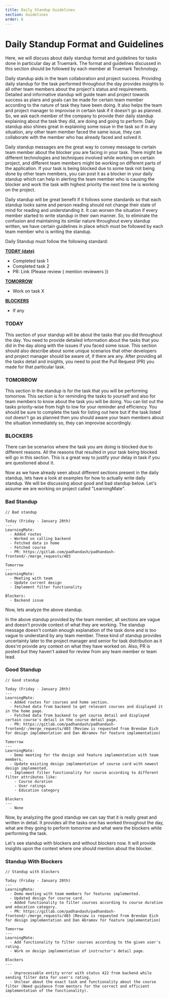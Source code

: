 ```yaml
---
title: Daily Standup Guidelines
section: Guidelines
order: 6
---
```


# Daily Standup Format and Guidelines

Here, we will discuss about daily standup format and guidelines for tasks done in particular day at Truemark. The format and guidelines discussed in this section should be followed by each member at Truemark Technology.

Daily standup aids in the team collaboration and project success. Providing daily standup for the task performed throughout the day provides insights to all other team members about the project's status and requirements. Detailed and informative standup will guide team and project towards success as plans and goals can be made for certain team member according to the nature of task they have been doing. It also helps the team and project manager to improvise in certain task if it doesn't go as planned. So, we ask each member of the company to provide their daily standup explaining about the task they did, are doing and going to perform. Daily standup also shines great in explaining some issue in the task so if in any situation, any other team member faced the same issue, they can collaborate with the member who has already faced and solved it.

Daily standup messages are the great way to convey message to certain team member about the blocker you are facing in your task. There might be different technologies and techniques involved while working on certain project, and different team members might be working on different parts of the application. If your task is being blocked due to some task not being done by other team members, you can post it as a blocker in your daily standup which can help in alerting the team member who is causing the blocker and work the task with highest priority the next time he is working on the project.

Daily standup will be great benefit if it follows some standards so that each standup looks same and person reading should not change their state of mind for reading and understanding it. It can worsen the situation if every member started to write standup in their own manner. So, to eliminate the confusion and maintaining its similar nature throughout every standup written, we have certain guidelines in place which must be followed by each team member who is writing the standup.

Daily Standup must follow the following standard:

[**TODAY (date)**](/docs/guidelines/daily-standup#today)

- Completed task 1
- Completed task 2
- PR: Link (Please review { mention reviewers })

[**TOMORROW**](/docs/guidelines/daily-standup#tomorrow)

- Work on task X

[**BLOCKERS**](/docs/guidelines/daily-standup#blockers)

- If any

### TODAY

This section of your standup will be about the tasks that you did throughout the day. You need to provide detailed information about the tasks that you did in the day along with the issues if you faced some issue. This section should also describe about some unique scenarios that other developers and project manager should be aware of, if there are any. After providing all the tasks detail and insights, you need to post the Pull Request (PR) you made for that particular task.

### TOMORROW

This section in the standup is for the task that you will be performing tomorrow. This section is for reminding the tasks to yourself and also for team members to know about the task you will be doing. You can list out the tasks priority-wise from high to low for your reminder and efficiency. You should be sure to complete the task for listing out here but if the task listed out doesn't go as planned then you should aware your team members about the situation immediately so, they can improvise accordingly.

### BLOCKERS

There can be scenarios where the task you are doing is blocked due to different reasons. All the reasons that resulted in your task being blocked will go in this section. This is a great way to justify your delay in task if you are questioned about it.

Now as we have already seen about different sections present in the daily standup, lets have a look at examples for how to actually write daily standup. We will be discussing about good and bad standup below. Let's assume we are working on project called "LearningMate".

### Bad Standup

```
// Bad standup

Today (Friday - January 20th)
---
LearningMate:
  - Added routes
  - Worked on calling backend
  - Fetched data in home
  - Fetched course
  - PR: https://gitlab.com/padhandash/padhandash-frontend/-/merge_requests/403

Tomorrow
---
LearningMate:
  - Meeting with team
  - Update current design
  - Implement filter functionality

Blockers:
  - Backend issue
```

Now, lets analyze the above standup.

In the above standup provided by the team member, all sections are vague and doesn't provide context of what they are working. The standup message doesn't contain enough explanation of the task done and is too vague to understand by any team member. These kind of standup provides uncertainty later to the project manager and senior for task distribution as it does'nt provide any context on what they have worked on. Also, PR is posted but they haven't asked for review from any team member or team lead.

### Good Standup

```
// Good standup

Today (Friday - January 20th)
---
LearningMate:
  - Added routes for courses and home section.
  - Fetched data from backend to get relevant courses and displayed it in the home page.
  - Fetched data from backend to get course detail and displayed certain course's detail in the course detail page.
  - PR: https://gitlab.com/padhandash/padhandash-frontend/-/merge_requests/403 (Review is requested from Brendan Eich for design implementation and Dan Abramov for feature implementation)

Tomorrow
---
LearningMate:
  - Demo meeting for the design and feature implementation with team members.
  - Update existing design implementation of course card with newest design implemented.
  - Implement filter functionality for course according to different filter attributes like:
    - Course duration
    - User ratings
    - Education category

Blockers
---
  - None
```

Now, by analyzing the good standup we can say that it is really great and written in detail. It provides all the tasks one has worked throughout the day, what are they going to perform tomorrow and what were the blockers while performing the task.

Let's see standup with blockers and without blockers now. It will provide insights upon the context where one should mention about the blocker.

### Standup With Blockers

```
// Standup with blockers

Today (Friday - January 20th)
---
LearningMate:
  - Demo meeting with team members for features implemented.
  - Updated design for course card.
  - Added functionality to filter courses according to course duration and education category.
  - PR: https://gitlab.com/padhandash/padhandash-frontend/-/merge_requests/403 (Review is requested from Brendan Eich for design implementation and Dan Abramov for feature implementation)

Tomorrow
---
LearningMate:
  - Add functionality to filter courses according to the given user's rating.
  - Work on design implementation of instructor's detail page.

Blockers
---

  - Unprocessable entity error with status 422 from backend while sending filter data for user's rating.
  - Unclear about the exact task and functionality about the course filter (Need guidance from mentors for the correct and efficient implementation of the functionality).
```
